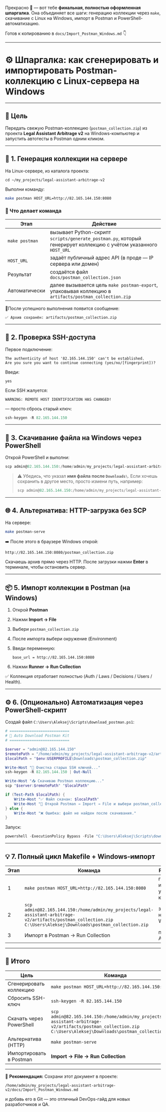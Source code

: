 Прекрасно 💼 — вот тебе **финальная, полностью оформленная шпаргалка**.
Она объединяет все шаги: генерацию коллекции через `make`, скачивание с Linux на Windows, импорт в Postman и PowerShell-автоматизацию.

Готов к копированию в `docs/Import_Postman_Windows.md` 👇

---

# ⚙️ Шпаргалка: как сгенерировать и импортировать Postman-коллекцию с Linux-сервера на Windows

---

## 🎯 Цель

Передать свежую Postman-коллекцию (`postman_collection.zip`)
из проекта **Legal Assistant Arbitrage v2** на Windows-компьютер
и запустить автотесты в Postman одним кликом.

---

## 🧩 1. Генерация коллекции на сервере

На Linux-сервере, из каталога проекта:

```
cd ~/my_projects/legal-assistant-arbitrage-v2
```

Выполни команду:

```bash
make postman HOST_URL=http://82.165.144.150:8080
```

### 📘 Что делает команда

| Этап           | Действие                                                                                                          |
| -------------- | ----------------------------------------------------------------------------------------------------------------- |
| `make postman` | вызывает Python-скрипт `scripts/generate_postman.py`, который генерирует коллекцию с учётом указанного `HOST_URL` |
| `HOST_URL`     | задаёт публичный адрес API (в проде — IP сервера или домен)                                                       |
| Результат      | создаётся файл `docs/postman_collection.json`                                                                     |
| Автоматически  | далее вызывается цель `make postman-export`, упаковывая коллекцию в `artifacts/postman_collection.zip`            |

📍После успешного выполнения появится сообщение:

```
✅ Архив сохранён: artifacts/postman_collection.zip
```

---

## 🔐 2. Проверка SSH-доступа

Первое подключение:

```
The authenticity of host '82.165.144.150' can't be established.
Are you sure you want to continue connecting (yes/no/[fingerprint])?
```

Введи:

```
yes
```

Если SSH жалуется:

```
WARNING: REMOTE HOST IDENTIFICATION HAS CHANGED!
```

— просто сбрось старый ключ:

```powershell
ssh-keygen -R 82.165.144.150
```

---

## 💾 3. Скачивание файла на Windows через PowerShell

Открой PowerShell и выполни:

```powershell
scp admin@82.165.144.150:/home/admin/my_projects/legal-assistant-arbitrage-v2/artifacts/postman_collection.zip C:\Users\Aleksej\Downloads\postman_collection.zip
```

> ⚠️ Убедись, что указал **имя файла после `Downloads\`**.
> Если хочешь сохранить в другое место, просто измени путь, например:
>
> ```powershell
> scp admin@82.165.144.150:/home/admin/my_projects/legal-assistant-arbitrage-v2/artifacts/postman_collection.zip C:\postman_collection.zip
> ```

---

## 🌐 4. Альтернатива: HTTP-загрузка без SCP

На сервере:

```bash
make postman-serve
```

➡️ После этого в браузере Windows открой:

```
http://82.165.144.150:8080/postman_collection.zip
```

Скачаешь архив прямо через HTTP.
После загрузки нажми **Enter** в терминале, чтобы остановить сервер.

---

## 📦 5. Импорт коллекции в Postman (на Windows)

1. Открой **Postman**
2. Нажми **Import → File**
3. Выбери `postman_collection.zip`
4. После импорта выбери окружение (Environment)
5. Введи переменную:

   ```
   base_url = http://82.165.144.150:8080
   ```
6. Нажми **Runner → Run Collection**

✅ Коллекция отработает полностью (Auth / Laws / Decisions / Users / Health).

---

## ⚙️ 6. (Опционально) Автоматизация через PowerShell-скрипт

Создай файл `C:\Users\Aleksej\Scripts\download_postman.ps1`:

```powershell
# ===========================
# 🚀 Auto Download Postman Kit
# ===========================

$server = "admin@82.165.144.150"
$remotePath = "/home/admin/my_projects/legal-assistant-arbitrage-v2/artifacts/postman_collection.zip"
$localPath = "$env:USERPROFILE\Downloads\postman_collection.zip"

Write-Host "🧩 Очистка старых SSH ключей..."
ssh-keygen -R 82.165.144.150 | Out-Null

Write-Host "📥 Скачиваю Postman коллекцию..."
scp "$server:$remotePath" "$localPath"

if (Test-Path $localPath) {
    Write-Host "✅ Файл скачан: $localPath"
    Write-Host "📂 Открой Postman → Import → File и выбери postman_collection.zip"
} else {
    Write-Host "❌ Ошибка: файл не найден после скачивания."
}
```

Запуск:

```powershell
powershell -ExecutionPolicy Bypass -File "C:\Users\Aleksej\Scripts\download_postman.ps1"
```

---

## 💡 7. Полный цикл Makefile + Windows-импорт

| Этап | Команда                                                                                                                                                            | Результат                      |
| ---- | ------------------------------------------------------------------------------------------------------------------------------------------------------------------ | ------------------------------ |
| 1    | `make postman HOST_URL=http://82.165.144.150:8080`                                                                                                                 | генерация и упаковка коллекции |
| 2    | `scp admin@82.165.144.150:/home/admin/my_projects/legal-assistant-arbitrage-v2/artifacts/postman_collection.zip C:\Users\Aleksej\Downloads\postman_collection.zip` | загрузка на Windows            |
| 3    | Импорт в Postman → Run Collection                                                                                                                                  | проверка API                   |

---

## 🧠 Итого

| Цель                     | Команда                                                                                                                                                            |
| ------------------------ | ------------------------------------------------------------------------------------------------------------------------------------------------------------------ |
| Сгенерировать коллекцию  | `make postman HOST_URL=http://82.165.144.150:8080`                                                                                                                 |
| Сбросить SSH-ключ        | `ssh-keygen -R 82.165.144.150`                                                                                                                                     |
| Скачать через PowerShell | `scp admin@82.165.144.150:/home/admin/my_projects/legal-assistant-arbitrage-v2/artifacts/postman_collection.zip C:\Users\Aleksej\Downloads\postman_collection.zip` |
| Альтернатива (HTTP)      | `make postman-serve`                                                                                                                                               |
| Импортировать в Postman  | **Import → File → Run Collection**                                                                                                                                 |

---

🧾 **Рекомендация:**
Сохрани этот документ в проекте:

```
/home/admin/my_projects/legal-assistant-arbitrage-v2/docs/Import_Postman_Windows.md
```

и добавь его в Git — это отличный DevOps-гайд для новых разработчиков и QA.

